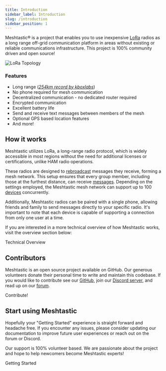 ```yaml
---
title: Introduction
sidebar_label: Introduction
slug: /introduction
sidebar_position: 1
---
```



Meshtastic® is a project that enables you to use inexpensive [LoRa](/docs/terms/lora) radios as a long range off-grid communication platform in areas without existing or reliable communications infrastructure. This project is 100% community driven and open source!

![LoRa Topology](/img/introduction/lora-topology-2.webp)

### Features

- Long range ([_254km record by kboxlabs_](/docs/overview/range-tests#current-ground-record-254km))
- No phone required for mesh communication
- Decentralized communication - no dedicated router required
- Encrypted communication
- Excellent battery life
- Send and receive text messages between members of the mesh
- Optional GPS based location features
- And more!

## How it works

Meshtastic utilizes LoRa, a long-range radio protocol, which is widely accessible in most regions without the need for additional licenses or certifications, unlike HAM radio operations.

These radios are designed to [rebroadcast](/docs/terms/broadcast) messages they receive, forming a mesh network. This setup ensures that every group member, including those at the furthest distance, can receive [messages](/docs/terms/message). Depending on the settings employed, the Meshtastic mesh network can support up to 100 [devices](/docs/terms/device) concurrently.

Additionally, Meshtastic radios can be paired with a single phone, allowing friends and family to send messages directly to your specific radio. It's important to note that each device is capable of supporting a connection from only one user at a time.

If you are interested in a more technical overview of how Meshtastic works, visit the overview section below:

<div className="indexCtasBody">
  <Link
    className={"button button--outline  button--lg cta--button"}
    to={"/docs/overview"}
  >
    Technical Overview
  </Link>
</div>

## Contributors

Meshtastic is an open source project available on GitHub. Our generous volunteers donate their personal time to write and maintain this codebase. If you would like to contribute see our [GitHub](https://github.com/meshtastic), join our [Discord server](https://discord.gg/ktMAKGBnBs), and read up on our [forum](https://meshtastic.discourse.group).

<div className="indexCtasBody">
  <Link
    className={"button button--outline  button--lg cta--button"}
    to={"/docs/contributing"}
  >
    Contribute!
  </Link>
</div>

<!--- FIXME add Github organization list/contributor list --->

## Start using Meshtastic

Hopefully your "Getting Started" experience is straight forward and headache free. If you encounter any issues, please consider updating our documentation to improve future user experiences or reach out on the forum or Discord.

Our support is 100% volunteer based. We are passionate about the project and hope to help newcomers become Meshtastic experts!

<div className="indexCtasBody">
  <Link
    className={"button button--outline  button--lg cta--button"}
    to={"/docs/getting-started"}
  >
    Getting Started
  </Link>
</div>
